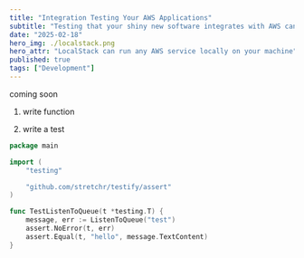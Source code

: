 ```yaml
---
title: "Integration Testing Your AWS Applications"
subtitle: "Testing that your shiny new software integrates with AWS can be time consuming (and maybe even costly) process. Let's look at how we can use Go, Test Containers and LocalStack to create easy, repeatable tests to ensure that your application stays working" 
date: "2025-02-18"
hero_img: ./localstack.png
hero_attr: "LocalStack can run any AWS service locally on your machine"
published: true
tags: ["Development"]
---
```


coming soon

1. write function

2. write a test

```go
package main

import (
	"testing"

	"github.com/stretchr/testify/assert"
)

func TestListenToQueue(t *testing.T) {
	message, err := ListenToQueue("test")
	assert.NoError(t, err)
	assert.Equal(t, "hello", message.TextContent)
}
```